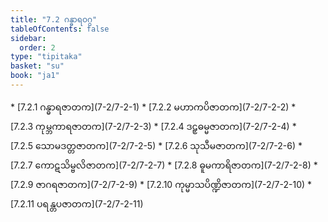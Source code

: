 ```yaml
---
title: "7.2 ဂန္ဓာရဝဂ္ဂ"
tableOfContents: false
sidebar:
  order: 2
type: "tipitaka"
basket: "su"
book: "ja1"
---
```



<DynamicBreadcrumb />



<TableOfContents book="ja1" section="7.2">
* [7.2.1 ဂန္ဓာရဇာတက](7-2/7-2-1)
* [7.2.2 မဟာကပိဇာတက](7-2/7-2-2)
* [7.2.3 ကုမ္ဘကာရဇာတက](7-2/7-2-3)
* [7.2.4 ဒဠှဓမ္မဇာတက](7-2/7-2-4)
* [7.2.5 သောမဒတ္တဇာတက](7-2/7-2-5)
* [7.2.6 သုသီမဇာတက](7-2/7-2-6)
* [7.2.7 ကောဋသိမ္ဗလိဇာတက](7-2/7-2-7)
* [7.2.8 ဓူမကာရိဇာတက](7-2/7-2-8)
* [7.2.9 ဇာဂရဇာတက](7-2/7-2-9)
* [7.2.10 ကုမ္မာသပိဏ္ဍိဇာတက](7-2/7-2-10)
* [7.2.11 ပရန္တပဇာတက](7-2/7-2-11)
</TableOfContents>